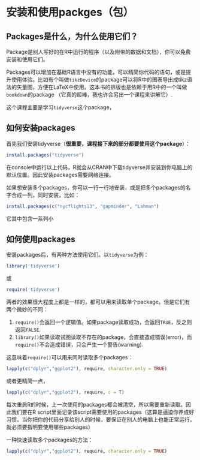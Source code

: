 # 安装和使用packges（包）{#ch4}


## Packages是什么，为什么使用它们？

Package是别人写好的在R中运行的程序（以及附带的数据和文档），你可以免费安装和使用它们。

Packages可以增加在基础R语言中没有的功能，可以精简你代码的语句，或是提升使用体验。比如有个叫做`tikzDevice`的package可以将R中的图表导出成tikz语法的矢量图，方便在LaTeX中使用。这本书的排版也是依赖于用R中的一个叫做`bookdown`的package （它真的超棒，我也许会另出一个课程来讲解它）. 

这个课程主要是学习`tidyverse`这个package，

## 如何安装packages

首先我们安装tidyverse（**很重要，课程接下来的部分都要使用这个package**）：

```r
install.packages("tidyverse")
```
在console中运行以上代码，R就会从CRAN中下载tidyverse并安装到你电脑上的默认位置。因此安装packages需要网络连接。

如果想安装多个packages，你可以一行一行地安装，或是把多个packages的名字合成一列，同时安装，比如：
```r
install.packages(c("nycflights13", "gapminder", "Lahman")
```

它其中包含一系列小

## 如何使用packages

安装packages后，有两种方法使用它们。以`tidyverse`为例：

```r
library('tidyverse')
```
或
```r
require('tidyverse')
```

两者的效果很大程度上都是一样的，都可以用来读取单个package。但是它们有两个微妙的不同：

1. `require()`会返回一个逻辑值。如果package读取成功，会返回`TRUE`，反之则返回`FALSE`.
2. `library()`如果读取试图读取不存在的package，会直接造成错误(error)，而`require()`不会造成错误，只会产生一个警告(warning).

这意味着`require()`可以用来同时读取多个packages：

```r
lapply(c("dplyr","ggplot2"), require, character.only = TRUE)
```
或者更精简一点，
```r
lapply(c("dplyr","ggplot2"), require, c = T)
```


每次重启R的时候，上一次使用的packages都会被清空，所以需要重新读取。因此我们要在R script里面记录该script需要使用的packages（这算是逼迫你养成好习惯。当你把你的代码分享给别人的时候，要保证在别人的电脑上也能正常运行，就必须要指明要使用哪些packages）



一种快速读取多个packages的方法：
```r
lapply(c("dplyr","ggplot2"), require, character.only = TRUE)
```